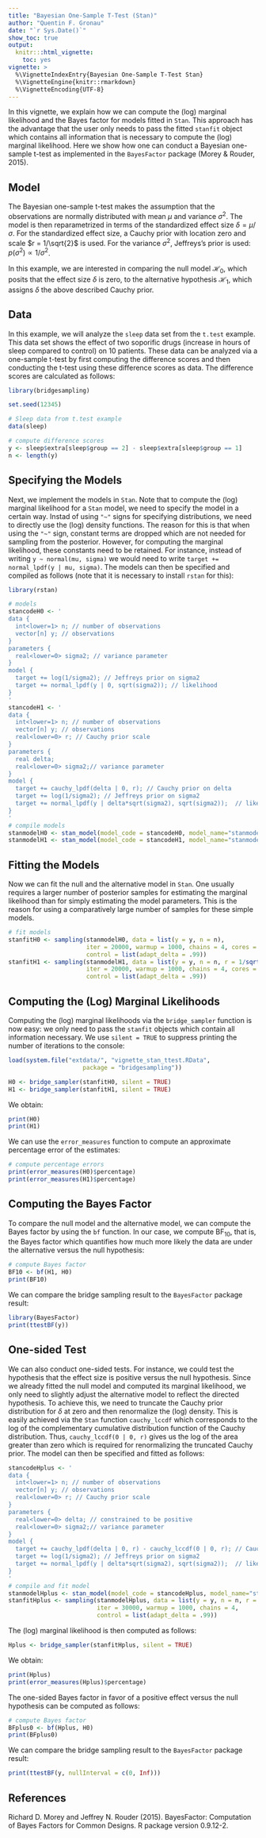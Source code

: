 ```yaml
---
title: "Bayesian One-Sample T-Test (Stan)"
author: "Quentin F. Gronau"
date: "`r Sys.Date()`"
show_toc: true
output:
  knitr:::html_vignette:
    toc: yes
vignette: >
  %\VignetteIndexEntry{Bayesian One-Sample T-Test Stan}
  %\VignetteEngine{knitr::rmarkdown}
  %\VignetteEncoding{UTF-8}
---
```

  
In this vignette, we explain how we can compute the (log) marginal likelihood and the Bayes factor for models fitted in `Stan`. This approach has the advantage that the user only needs to pass the fitted `stanfit` object which contains all information that is necessary to compute the (log) marginal likelihood. Here we show how one can conduct a Bayesian one-sample t-test as implemented in the `BayesFactor` package (Morey & Rouder, 2015).
  
## Model
The Bayesian one-sample t-test makes the assumption that the observations are normally distributed with mean $\mu$ and variance $\sigma^2$. The model is then reparametrized in terms of the standardized effect size $\delta = \mu/\sigma$. For the standardized effect size, a Cauchy prior with location zero and scale $r = 1/\sqrt{2}$ is used. For the variance $\sigma^2$, Jeffreys's prior is used: $p(\sigma^2) \propto 1/\sigma^2$.
  
In this example, we are interested in comparing the null model $\mathcal{H}_0$, which posits that the effect size $\delta$ is zero, to the alternative hypothesis $\mathcal{H}_1$, which assigns $\delta$ the above described Cauchy prior.
  
## Data
In this example, we will analyze the `sleep` data set from the `t.test` example. This data set shows the effect of two soporific drugs (increase in hours of sleep compared to control) on 10 patients. These data can be analyzed via a one-sample t-test by first computing the difference scores and then conducting the t-test using these difference scores as data. The difference scores are calculated as follows:
  
```r
library(bridgesampling)

set.seed(12345)

# Sleep data from t.test example
data(sleep)

# compute difference scores
y <- sleep$extra[sleep$group == 2] - sleep$extra[sleep$group == 1]
n <- length(y)
```

## Specifying the Models
Next, we implement the models in `Stan`. Note that to compute the (log) marginal likelihood for a `Stan` model, we need to specify the model in a certain way. Instad of using `"~"` signs for specifying distributions, we need to directly use the (log) density functions. The reason for this is that when using the `"~"` sign, constant terms are dropped which are not needed for sampling from the posterior. However, for computing the marginal likelihood, these constants need to be retained. For instance, instead of writing `y ~ normal(mu, sigma)` we would need to write `target += normal_lpdf(y | mu, sigma)`. The models can then be specified and compiled as follows (note that it is necessary to install `rstan` for this):
```r
library(rstan)

# models
stancodeH0 <- '
data {
  int<lower=1> n; // number of observations
  vector[n] y; // observations
}
parameters {
  real<lower=0> sigma2; // variance parameter
}
model {
  target += log(1/sigma2); // Jeffreys prior on sigma2
  target += normal_lpdf(y | 0, sqrt(sigma2)); // likelihood
}
'
stancodeH1 <- '
data {
  int<lower=1> n; // number of observations
  vector[n] y; // observations
  real<lower=0> r; // Cauchy prior scale
}
parameters {
  real delta;
  real<lower=0> sigma2;// variance parameter
}
model {
  target += cauchy_lpdf(delta | 0, r); // Cauchy prior on delta
  target += log(1/sigma2); // Jeffreys prior on sigma2
  target += normal_lpdf(y | delta*sqrt(sigma2), sqrt(sigma2));  // likelihood
}
'
# compile models
stanmodelH0 <- stan_model(model_code = stancodeH0, model_name="stanmodel")
stanmodelH1 <- stan_model(model_code = stancodeH1, model_name="stanmodel")
```

## Fitting the Models
Now we can fit the null and the alternative model in `Stan`. One usually requires a larger number of posterior samples for estimating the marginal likelihood than for simply estimating the model parameters. This is the reason for using a comparatively large number of samples for these simple models.
```r
# fit models
stanfitH0 <- sampling(stanmodelH0, data = list(y = y, n = n),
                      iter = 20000, warmup = 1000, chains = 4, cores = 1,
                      control = list(adapt_delta = .99))
stanfitH1 <- sampling(stanmodelH1, data = list(y = y, n = n, r = 1/sqrt(2)),
                      iter = 20000, warmup = 1000, chains = 4, cores = 1,
                      control = list(adapt_delta = .99))
```

## Computing the (Log) Marginal Likelihoods
Computing the (log) marginal likelihoods via the `bridge_sampler` function is now easy: we only need to pass the `stanfit` objects which contain all information necessary. We use `silent = TRUE` to suppress printing the number of iterations to the console:
```r
load(system.file("extdata/", "vignette_stan_ttest.RData",
                     package = "bridgesampling"))
```

```r
H0 <- bridge_sampler(stanfitH0, silent = TRUE)
H1 <- bridge_sampler(stanfitH1, silent = TRUE)
```
We obtain:
```r
print(H0)
print(H1)
```
We can use the `error_measures` function to compute an approximate percentage error of the estimates:
```r
# compute percentage errors
print(error_measures(H0)$percentage)
print(error_measures(H1)$percentage)
```

## Computing the Bayes Factor
To compare the null model and the alternative model, we can compute the Bayes factor by using the `bf` function.
In our case, we compute $\text{BF}_{10}$, that is, the Bayes factor which quantifies how much more likely the data are under the alternative versus the null hypothesis:
```r
# compute Bayes factor
BF10 <- bf(H1, H0)
print(BF10)
```
We can compare the bridge sampling result to the `BayesFactor` package result:
```r
library(BayesFactor)
print(ttestBF(y))
```

## One-sided Test
We can also conduct one-sided tests. For instance, we could test the hypothesis that the effect size is positive versus the null hypothesis.
Since we already fitted the null model and computed its marginal likelihood, we only need to slightly adjust the alternative model to reflect the directed hypothesis. To achieve this, we need to truncate the Cauchy prior distribution for $\delta$ at zero and then renormalize the (log) density. This is easily achieved via the `Stan` function `cauchy_lccdf` which corresponds to the log of the complementary cumulative distribution function of the Cauchy distribution. Thus, `cauchy_lccdf(0 | 0, r)` gives us the log of the area greater than zero which is required for renormalizing the truncated Cauchy prior. The model can then be specified and fitted as follows:
```r
stancodeHplus <- '
data {
  int<lower=1> n; // number of observations
  vector[n] y; // observations
  real<lower=0> r; // Cauchy prior scale
}
parameters {
  real<lower=0> delta; // constrained to be positive
  real<lower=0> sigma2;// variance parameter
}
model {
  target += cauchy_lpdf(delta | 0, r) - cauchy_lccdf(0 | 0, r); // Cauchy prior on delta
  target += log(1/sigma2); // Jeffreys prior on sigma2
  target += normal_lpdf(y | delta*sqrt(sigma2), sqrt(sigma2));  // likelihood
}
'
# compile and fit model
stanmodelHplus <- stan_model(model_code = stancodeHplus, model_name="stanmodel")
stanfitHplus <- sampling(stanmodelHplus, data = list(y = y, n = n, r = 1/sqrt(2)),
                         iter = 30000, warmup = 1000, chains = 4,
                         control = list(adapt_delta = .99))
```
The (log) marginal likelihood is then computed as follows:
```r
Hplus <- bridge_sampler(stanfitHplus, silent = TRUE)
```
We obtain:
```r
print(Hplus)
print(error_measures(Hplus)$percentage)
```
The one-sided Bayes factor in favor of a positive effect versus the null hypothesis can be computed as follows:
```r
# compute Bayes factor
BFplus0 <- bf(Hplus, H0)
print(BFplus0)
```

We can compare the bridge sampling result to the `BayesFactor` package result:
```r
print(ttestBF(y, nullInterval = c(0, Inf)))
```

## References
Richard D. Morey and Jeffrey N. Rouder (2015). BayesFactor: Computation of Bayes Factors for Common Designs. R package version 0.9.12-2. \url{https://CRAN.R-project.org/package=BayesFactor}
